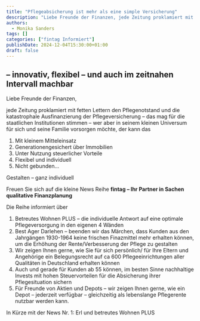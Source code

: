 ```yaml
---
title: "Pflegeabsicherung ist mehr als eine simple Versicherung"
description: "Liebe Freunde der Finanzen, jede Zeitung proklamiert mit fetten Lettern den Pflegenotstand und die ..."
authors:
  - Monika Sanders
tags: []
categories: ["fintag Informiert"]
publishDate: 2024-12-04T15:30:00+01:00
draft: false
---
```


## – innovativ, flexibel – und auch im zeitnahen Intervall machbar

Liebe Freunde der Finanzen,

jede Zeitung proklamiert mit fetten Lettern den Pflegenotstand und die katastrophale Ausfinanzierung der
Pflegeversicherung – das mag für die staatlichen Institutionen stimmen – wer aber in seinem kleinen Universum
für sich und seine Familie vorsorgen möchte, der kann das

1. Mit kleinem Mitteleinsatz
1. Generationengesichert über Immobilien
1. Unter Nutzung steuerlicher Vorteile
1. Flexibel und individuell
1. Nicht gebunden…

Gestalten – ganz individuell

Freuen Sie sich auf die kleine News Reihe **fintag – Ihr Partner in Sachen qualitative Finanzplanung**

Die Reihe informiert über

1. Betreutes Wohnen PLUS – die individuelle Antwort auf eine optimale Pflegeversorgung in den eigenen 4 Wänden
1. Best Ager Darlehen – beenden wir das Märchen, dass Kunden aus den Jahrgängen 1930-1964 keine frischen Finazmittel mehr erhalten können, um die Erhöhung der Rente/Verbesserung der Pflege zu gestalten
1. Wir zeigen Ihnen gerne, wie Sie für sich persönlich/ für Ihre Eltern und Angehörige ein Belegungsrecht auf ca 600 Pflegeeinrichtungen aller Qualitäten in Deutschland erhalten können
1. Auch und gerade für Kunden ab 55 können, im besten Sinne nachhaltige Invests mit hohen Steuervorteilen für die Absicherung ihrer Pflegesituation sichern
1. Für Freunde von Aktien und Depots – wir zeigen Ihnen gerne, wie ein Depot – jederzeit verfügbar – gleichzeitig als lebenslange Pflegerente nutzbar werden kann.

In Kürze mit der News Nr. 1: Erl und betreutes Wohnen PLUS

<div className="flex">
    <BeraterKarte berater="Monika Sanders" />
</div>
